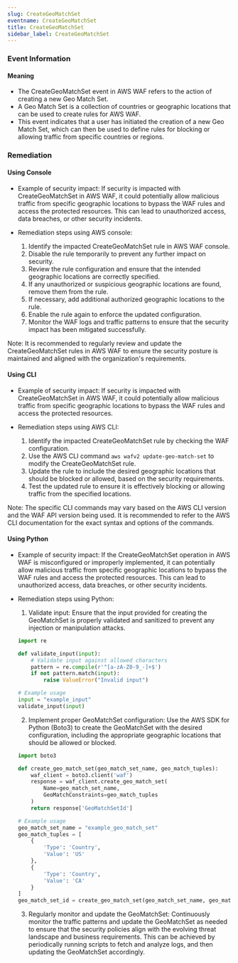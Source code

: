 ```yaml
--- 
slug: CreateGeoMatchSet
eventname: CreateGeoMatchSet
title: CreateGeoMatchSet
sidebar_label: CreateGeoMatchSet
---
```

                       
### Event Information

#### Meaning

- The CreateGeoMatchSet event in AWS WAF refers to the action of creating a new Geo Match Set. 
- A Geo Match Set is a collection of countries or geographic locations that can be used to create rules for AWS WAF. 
- This event indicates that a user has initiated the creation of a new Geo Match Set, which can then be used to define rules for blocking or allowing traffic from specific countries or regions.

### Remediation

#### Using Console

- Example of security impact: If security is impacted with CreateGeoMatchSet in AWS WAF, it could potentially allow malicious traffic from specific geographic locations to bypass the WAF rules and access the protected resources. This can lead to unauthorized access, data breaches, or other security incidents.

- Remediation steps using AWS console:
  1. Identify the impacted CreateGeoMatchSet rule in AWS WAF console.
  2. Disable the rule temporarily to prevent any further impact on security.
  3. Review the rule configuration and ensure that the intended geographic locations are correctly specified.
  4. If any unauthorized or suspicious geographic locations are found, remove them from the rule.
  5. If necessary, add additional authorized geographic locations to the rule.
  6. Enable the rule again to enforce the updated configuration.
  7. Monitor the WAF logs and traffic patterns to ensure that the security impact has been mitigated successfully.

Note: It is recommended to regularly review and update the CreateGeoMatchSet rules in AWS WAF to ensure the security posture is maintained and aligned with the organization's requirements.

#### Using CLI

- Example of security impact: If security is impacted with CreateGeoMatchSet in AWS WAF, it could potentially allow malicious traffic from specific geographic locations to bypass the WAF rules and access the protected resources.

- Remediation steps using AWS CLI:
  1. Identify the impacted CreateGeoMatchSet rule by checking the WAF configuration.
  2. Use the AWS CLI command `aws wafv2 update-geo-match-set` to modify the CreateGeoMatchSet rule.
  3. Update the rule to include the desired geographic locations that should be blocked or allowed, based on the security requirements.
  4. Test the updated rule to ensure it is effectively blocking or allowing traffic from the specified locations.

Note: The specific CLI commands may vary based on the AWS CLI version and the WAF API version being used. It is recommended to refer to the AWS CLI documentation for the exact syntax and options of the commands.

#### Using Python

- Example of security impact: If the CreateGeoMatchSet operation in AWS WAF is misconfigured or improperly implemented, it can potentially allow malicious traffic from specific geographic locations to bypass the WAF rules and access the protected resources. This can lead to unauthorized access, data breaches, or other security incidents.

- Remediation steps using Python:
  1. Validate input: Ensure that the input provided for creating the GeoMatchSet is properly validated and sanitized to prevent any injection or manipulation attacks.
  
  ```python
  import re
  
  def validate_input(input):
      # Validate input against allowed characters
      pattern = re.compile(r'^[a-zA-Z0-9_-]+$')
      if not pattern.match(input):
          raise ValueError("Invalid input")
  
  # Example usage
  input = "example_input"
  validate_input(input)
  ```
  
  2. Implement proper GeoMatchSet configuration: Use the AWS SDK for Python (Boto3) to create the GeoMatchSet with the desired configuration, including the appropriate geographic locations that should be allowed or blocked.
  
  ```python
  import boto3
  
  def create_geo_match_set(geo_match_set_name, geo_match_tuples):
      waf_client = boto3.client('waf')
      response = waf_client.create_geo_match_set(
          Name=geo_match_set_name,
          GeoMatchConstraints=geo_match_tuples
      )
      return response['GeoMatchSetId']
  
  # Example usage
  geo_match_set_name = "example_geo_match_set"
  geo_match_tuples = [
      {
          'Type': 'Country',
          'Value': 'US'
      },
      {
          'Type': 'Country',
          'Value': 'CA'
      }
  ]
  geo_match_set_id = create_geo_match_set(geo_match_set_name, geo_match_tuples)
  ```
  
  3. Regularly monitor and update the GeoMatchSet: Continuously monitor the traffic patterns and update the GeoMatchSet as needed to ensure that the security policies align with the evolving threat landscape and business requirements. This can be achieved by periodically running scripts to fetch and analyze logs, and then updating the GeoMatchSet accordingly.


 